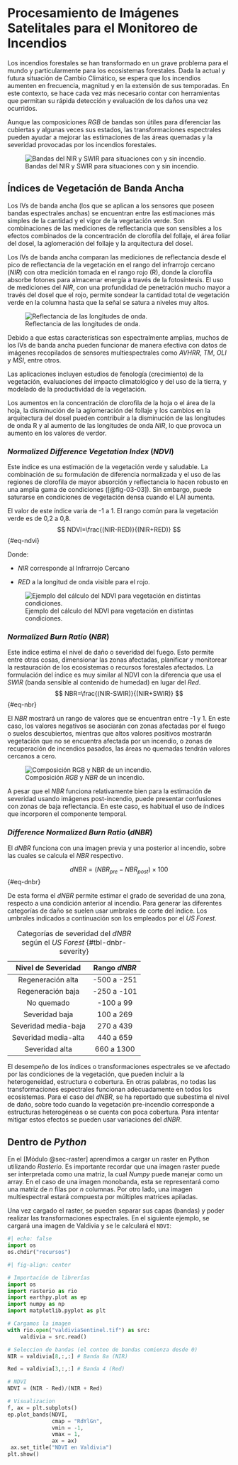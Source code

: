 # Procesamiento de Imágenes Satelitales para el Monitoreo de Incendios

Los incendios forestales se han transformado en un grave problema para el mundo y particularmente para los ecosistemas forestales. Dada la actual y futura situación de Cambio Climático, se espera que los incendios aumenten en frecuencia, magnitud y en la extensión de sus temporadas. En este contexto, se hace cada vez más necesario contar con herramientas que permitan su rápida detección y evaluación de los daños una vez ocurridos. 

Aunque las composiciones *RGB* de bandas son útiles para diferenciar las cubiertas y algunas veces sus estados, las transformaciones espectrales pueden ayudar a mejorar las estimaciones de las áreas quemadas y la severidad provocadas por los incendios forestales.

![Bandas del NIR y SWIR para situaciones con y sin incendio.](foo/web/03-01-transEspec.jpg){#fig-03-01}

## Índices de Vegetación de Banda Ancha

Los IVs de banda ancha (los que se aplican a los sensores que poseen bandas espectrales anchas) se encuentran entre las estimaciones más simples de la cantidad y el vigor de la vegetación verde. Son combinaciones de las mediciones de reflectancia que son sensibles a los efectos combinados de la concentración de clorofila del follaje, el área foliar del dosel, la aglomeración del follaje y la arquitectura del dosel.

Los IVs de banda ancha comparan las mediciones de reflectancia desde el pico de reflectancia de la vegetación en el rango del infrarrojo cercano (*NIR*) con otra medición tomada en el rango rojo (R), donde la clorofila absorbe fotones para almacenar energía a través de la fotosíntesis. El uso de mediciones del *NIR*, con una profundidad de penetración mucho mayor a través del dosel que el rojo, permite sondear la cantidad total de vegetación verde en la columna hasta que la señal se satura a niveles muy altos.

![Reflectancia de las longitudes de onda.](foo/web/03-02-ivs.png){#fig-03-02}

Debido a que estas características son espectralmente amplias, muchos de los IVs de banda ancha pueden funcionar de manera efectiva con datos de imágenes recopilados de sensores multiespectrales como *AVHRR*, *TM*, *OLI* y *MSI*, entre otros.

Las aplicaciones incluyen estudios de fenología (crecimiento) de la vegetación, evaluaciones del impacto climatológico y del uso de la tierra, y modelado de la productividad de la vegetación.

Los aumentos en la concentración de clorofila de la hoja o el área de la hoja, la disminución de la aglomeración del follaje y los cambios en la arquitectura del dosel pueden contribuir a la disminución de las longitudes de onda R y al aumento de las longitudes de onda *NIR*, lo que provoca un aumento en los valores de verdor.



### *Normalized Difference Vegetation Index* (*NDVI*) {-}

Este índice es una estimación de la vegetación verde y saludable. La combinación de su formulación de diferencia normalizada y el uso de las regiones de clorofila de mayor absorción y reflectancia lo hacen robusto en una amplia gama de condiciones ([@fig-03-03]). Sin embargo, puede saturarse en condiciones de vegetación densa cuando el LAI aumenta.

El valor de este índice varía de -1 a 1. El rango común para la vegetación verde es de 0,2 a 0,8.
$$
NDVI=\frac{(NIR-RED)}{(NIR+RED)}
$$ {#eq-ndvi}

Donde: 

-   *NIR* corresponde al Infrarrojo Cercano

-   *RED* a la longitud de onda visible para el rojo.

![Ejemplo del cálculo del NDVI para vegetación en distintas condiciones.](foo/web/03-03-ndvi.jpg){#fig-03-03}

### *Normalized Burn Ratio* (*NBR*) {-}

Este índice estima el nivel de daño o severidad del fuego. Esto permite entre otras cosas, dimensionar las zonas afectadas, planificar y monitorear la restauración de los ecosistemas o recursos forestales afectados. La formulación del índice es muy similar al NDVI con la diferencia que usa el *SWIR* (banda sensible al contenido de humedad) en lugar del *Red*.
$$
NBR=\frac{(NIR-SWIR)}{(NIR+SWIR)}
$$ {#eq-nbr}

El *NBR* mostrará un rango de valores que se encuentran entre -1 y 1. En este caso, los valores negativos se asociarán con zonas afectadas por el fuego o suelos descubiertos, mientras que altos valores positivos mostrarán vegetación que no se encuentra afectada por un incendio, o zonas de recuperación de incendios pasados, las áreas no quemadas tendrán valores cercanos a cero.

![Composición *RGB* y *NBR* de un incendio.](foo/web/03-04-nbr.jpg){#fig-03-04}

A pesar que el *NBR* funciona relativamente bien para la estimación de severidad usando imágenes post-incendio, puede presentar confusiones con zonas de baja reflectancia. En este caso, es habitual el uso de índices que incorporen el componente temporal.

### *Difference Normalized Burn Ratio* (*dNBR*) {-}

El *dNBR* funciona con una imagen previa y una posterior al incendio, sobre las cuales se calcula el *NBR* respectivo.

$$
dNBR=(NBR_{pre} - NBR_{post}) \times 100
$$ {#eq-dnbr}

De esta forma el *dNBR* permite estimar el grado de severidad de una zona, respecto a una condición anterior al incendio. Para generar las diferentes categorías de daño se suelen usar umbrales de corte del índice. Los umbrales indicados a continuación son los empleados por el *US Forest*.

| Nivel de Severidad    | Rango *dNBR* |
|:---------------------:|:------------:|
| Regeneración alta     | -500 a -251  |
| Regeneración baja     | -250 a -101  |
| No quemado            | -100 a 99    |
| Severidad baja        | 100 a 269    |
| Severidad media-baja  | 270 a 439    |
| Severidad media-alta  | 440 a 659    |
| Severidad alta        | 660 a 1300   |

: Categorías de severidad del *dNBR* según el *US Forest* {#tbl-dnbr-severity}

El desempeño de los índices o transformaciones espectrales se ve afectado por las condiciones de la vegetación, que pueden incluir a la heterogeneidad, estructura o cobertura. En otras palabras, no todas las transformaciones espectrales funcionan adecuadamente en todos los ecosistemas. Para el caso del *dNBR*, se ha reportado que subestima el nivel de daño, sobre todo cuando la vegetación pre-incendio corresponde a estructuras heterogéneas o se cuenta con poca cobertura. Para intentar mitigar estos efectos se pueden usar variaciones del *dNBR*.

## Dentro de *Python*

En el [Módulo @sec-raster] aprendimos a cargar un raster en Python utilizando *Rasterio*. Es importante recordar que una imagen raster puede ser interpretada como una matriz, la cual *Numpy* puede manejar como un array. En el caso de una imagen monobanda, esta se representará como una matriz de $n$ filas por $n$ columnas. Por otro lado, una imagen multiespectral estará compuesta por múltiples matrices apiladas.

Una vez cargado el raster, se pueden separar sus capas (bandas) y poder realizar las transformaciones espectrales. En el siguiente ejemplo, se cargará una imagen de Valdivia y se le calculará el `NDVI`:

```python
#| echo: false
import os 
os.chdir("recursos")
```
```python
#| fig-align: center

# Importación de librerías
import os
import rasterio as rio
import earthpy.plot as ep
import numpy as np
import matplotlib.pyplot as plt

# Cargamos la imagen
with rio.open("valdiviaSentinel.tif") as src:
    valdivia = src.read()

# Seleccion de bandas (el conteo de bandas comienza desde 0)
NIR = valdivia[8,:,:] # Banda 8a (NIR)

Red = valdivia[3,:,:] # Banda 4 (Red)

# NDVI
NDVI = (NIR - Red)/(NIR + Red)

# Visualizacion
f, ax = plt.subplots()
ep.plot_bands(NDVI,
              cmap = "RdYlGn",
              vmin = -1,
              vmax = 1,
              ax = ax)
 ax.set_title("NDVI en Valdivia")
plt.show()
```


